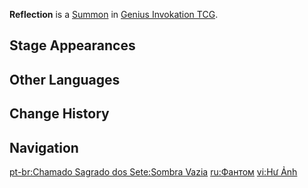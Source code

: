 {{Genius Invokation TCG Infobox
|id          = 112031
|image       = Reflection Summon.png
|type        = Summon
|createdby   = Mirror Reflection of Doom
|summontype  = Character Card Skill
|usage       = 1
|effect      = '''When your active character receives DMG:''' Decrease DMG by 1.<br>When the Usage is depleted, this card will not be discarded.<br>'''End Phase:''' Discard this card, deal 1 {{Color|Hydro DMG}}.
}}
'''Reflection''' is a [[Summon]] in [[Genius Invokation TCG]].

==Stage Appearances==
{{Genius Invokation TCG Stage Appearances|createdby=Mona (Character Card)}}

==Other Languages==
{{Other Languages
|en      = Reflection
|zhs     = 虚影
|zhs_rm  = Xūyǐng
|zht     = 虛影
|zht_rm  = Xūyǐng
|zh_tl   = Illusion
|ja      = 虚影
|ja_rm   = Kyoei{{Assumed}}
|ja_tl   = Illusion
|ko      = 허영
|ko_tl   = Hallucination
|es      = Ilusión
|es_tl   = Illusion
|fr      = Mirage
|ru      = Фантом
|ru_tl   = Phantom
|th      = Reflection
|vi      = Hư Ảnh
|vi_tl   = 
|de      = Trugbild
|de_tl   = Mirage
|id      = Reflection
|pt      = Sombra Vazia
|pt_tl   = 
|tr      = Yansıma
|tr_tl   = 
|it      = Riflesso
|it_tl   = Reflection
}}

==Change History==
{{Change History|3.3}}

==Navigation==
{{Genius Invokation TCG Navbox|Summon}}

[[pt-br:Chamado Sagrado dos Sete:Sombra Vazia]]
[[ru:Фантом]]
[[vi:Hư Ảnh]]